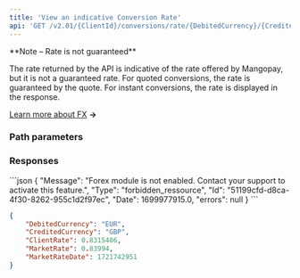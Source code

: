 ```yaml
---
title: 'View an indicative Conversion Rate'  
api: 'GET /v2.01/{ClientId}/conversions/rate/{DebitedCurrency}/{CreditedCurrency}'  
---
```




<Note>  
**Note – Rate is not guaranteed** 
  
The rate returned by the API is indicative of the rate offered by Mangopay, but it is not a guaranteed rate. For quoted conversions, the rate is guaranteed by the quote. For instant conversions, the rate is displayed in the response.
</Note>

<a href="/guides/fx" target="_blank">Learn more about FX</a> **&rarr;**

### Path parameters  

<DebitedCurrency />  

<CreditedCurrency />  

### Responses  

<AccordionGroup>

<Accordion title="200 - Response parameters" defaultOpen>  

<DebitedCurrencyResponse />  

<CreditedCurrencyResponse />  

<ClientRateResponse />  

<MarketRateResponse />  

<MarketRateDateResponse /></Accordion>

</AccordionGroup>
<AccordionGroup>

<Accordion title="400 - FX feature not activated">
```json 
{
    "Message": "Forex module is not enabled. Contact your support to activate this feature.",
    "Type": "forbidden_ressource",
    "Id": "51199cfd-d8ca-4f30-8262-955c1d2f97ec",
    "Date": 1699977915.0,
    "errors": null
}  
 ```  
</Accordion>

</AccordionGroup>  

<ResponseExample>  

```json 200 - EURGBP currency pair with markup of 100 basis points (1% or 0.01)  
{
    "DebitedCurrency": "EUR",
    "CreditedCurrency": "GBP",
    "ClientRate": 0.8315406,
    "MarketRate": 0.83994,
    "MarketRateDate": 1721742951
}  
```  
 </ResponseExample>

<RequestExample>
    <PhpViewIndicativeConversionRate />
    <ViewIndicativeConversionRateJava />
    <NetViewIndicativeConversionRate />
</RequestExample>